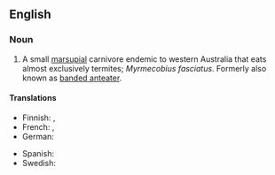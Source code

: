 {{wikipedia}}
==English==

===Noun===
{{en-noun}}

# A small [[marsupial]] carnivore endemic to western Australia that eats almost exclusively termites; ''Myrmecobius fasciatus''.  Formerly also known as [[banded anteater]]. 

====Translations====
{{top}}
*Finnish: {{t|fi|pussimuurahaiskarhu}}, {{t|fi|numbatti}}
*French: {{t|fr|numbat|m}}, {{t|fr|myrmécopie à bandes|m}}
*German: {{t|de|Ameisenbeutler|m}}
{{mid}}
*Spanish: {{t|es|numbat|m}}
*Swedish: {{t|sv|myrpungdjur|n}}
{{bottom}}